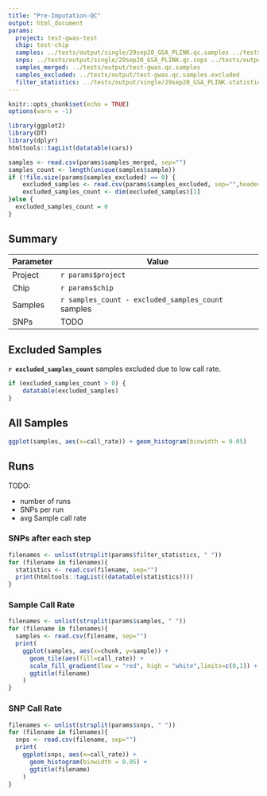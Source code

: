 ```yaml
---
title: "Pre-Imputation-QC"
output: html_document
params:
  project: test-gwas-test
  chip: test-chip
  samples: ../tests/output/single/29sep20_GSA_PLINK.qc.samples ../tests/output/single/31aug20_GSA_PLINK.qc.samples
  snps: ../tests/output/single/29sep20_GSA_PLINK.qc.snps ../tests/output/single/31aug20_GSA_PLINK.qc.snps
  samples_merged: ../tests/output/test-gwas.qc.samples
  samples_excluded: ../tests/output/test-gwas.qc.samples.excluded
  filter_statistics: ../tests/output/single/29sep20_GSA_PLINK.statistics ../tests/output/single/31aug20_GSA_PLINK.statistics
---
```


```r
knitr::opts_chunk$set(echo = TRUE)
options(warn = -1)

library(ggplot2)
library(DT)
library(dplyr)
htmltools::tagList(datatable(cars))

```


```r
samples <- read.csv(params$samples_merged, sep="")
samples_count <- length(unique(samples$sample))
if (!file.size(params$samples_excluded) == 0) {
    excluded_samples <- read.csv(params$samples_excluded, sep="",header = FALSE)
    excluded_samples_count <- dim(excluded_samples)[1]
}else {
  excluded_samples_count = 0
}
```

## Summary

| Parameter     | Value                                              |
| ------------- |----------------------------------------------------|
| Project       | `r params$project`                                 |
| Chip          | `r params$chip`                                    |
| Samples       | `r samples_count - excluded_samples_count` samples |
| SNPs          | TODO                                               |

## Excluded Samples

<div class="alert alert-info">
**`r excluded_samples_count`** samples excluded due to low call rate.
</div>

```r
if (excluded_samples_count > 0) {
    datatable(excluded_samples)
}
```

## All Samples

```r
ggplot(samples, aes(x=call_rate)) + geom_histogram(binwidth = 0.05)
```

## Runs

TODO:

- number of runs
- SNPs per run
- avg Sample call rate

### SNPs after each step

```r
filenames <- unlist(strsplit(params$filter_statistics, " "))
for (filename in filenames){
  statistics <- read.csv(filename, sep="")
  print(htmltools::tagList((datatable(statistics))))
}
```

### Sample Call Rate

```r
filenames <- unlist(strsplit(params$samples, " "))
for (filename in filenames){
  samples <- read.csv(filename, sep="")
  print(
    ggplot(samples, aes(x=chunk, y=sample)) +
      geom_tile(aes(fill=call_rate)) +
      scale_fill_gradient(low = "red", high = "white",limits=c(0,1)) +
      ggtitle(filename)
    )
}
```

### SNP Call Rate

```r
filenames <- unlist(strsplit(params$snps, " "))
for (filename in filenames){
  snps <- read.csv(filename, sep="")
  print(
    ggplot(snps, aes(x=call_rate)) +
      geom_histogram(binwidth = 0.05) +
      ggtitle(filename)
    )
}
```
